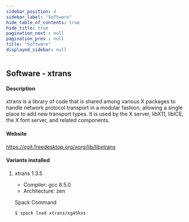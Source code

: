 ```yaml
---
sidebar_position: 4
sidebar_label: "Software"
hide_table_of_contents: true
hide_title: true
pagination_next : null
pagination_prev : null
title: "Software"
displayed_sidebar: null
---
```


## Software - xtrans


#### Description
xtrans is a library of code that is shared among various X packages to handle network protocol transport in a modular fashion, allowing a single place to add new transport types. It is used by the X server, libX11, libICE, the X font server, and related components.

#### Website
https://cgit.freedesktop.org/xorg/lib/libxtrans

#### Variants installed

1. xtrans 1.3.5

    - Compiler: gcc 8.5.0
    - Architecture: zen

    Spack Command
    ```bash
    $ spack load xtrans/xg45kxs
    ```
